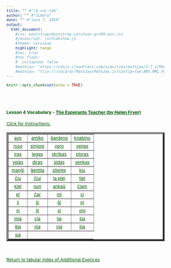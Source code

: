 ```yaml
---
title: "" #"l4-voc-tab"
author: "" #"JLAUro"
date: "" #"June 7, 2018"
output: 
  html_document:
    #css: bootstrap/bootstrap-cerulean-grn99.min.css
    #javascript: js/hideshow.js
    #theme: cerulean
    highlight: tango
    #toc: true
    #toc_float: 
    #  collapsed: false
    #mathjax: "https://cdnjs.cloudflare.com/ajax/libs/mathjax/2.7.1/MathJax.js?config=TeX-AMS-MML_HTMLorMML"
    #mathjax: "file:///sdcard//MathJax/MathJax.js?config=TeX-AMS-MML_HTMLorMML"
---
```


```r
knitr::opts_chunk$set(echo = TRUE)
```

<style>
a, body { 
color: #005500; 
font-size: 12px; 
}	

a:visited { color: #009900; }

[id^='tr'] {
display: none;
}

mark {
padding: 3px 3px;
text-align: left;
font-style: italic;
font-size: 10px;
background-color: #007700;
color: white;
margin-top: 0px;
margin-left: 5px;
}

</style>

<script type='text/javascript'>
function toggle_visibility(id) {
var e = document.getElementById(id);
e.style.display = ((e.style.display!='block') ? 'block' : 'none');
}
</script>

<br/><br/>

<p>
<h4>Lesson 4 Vocabulary  - <a  href=http://www.gutenberg.org/files/8177/8177-h/8177-h.htm>The Esperanto Teacher (by Helen Fryer)</a> <br/></h4>
<a id='r0' href='#' onclick="toggle_visibility('tr0');">
Click for Instructions.</a>
<div id='tr0'>
&nbsp;
<mark>Click on each link to toggle the English translation.  Reload page to turn off all translations.</mark>
</div>
</p>

<table width='100%' border='5px' cellspacing='5px' cellpadding='5px'>
<tr id='r1'>
<td align='center' valign='middle'><a id='item1' href='#r0' onclick="toggle_visibility('tr1');">avo</a>
<div id='tr1'><mark> grandfather</mark></div></td>

<td align='center' valign='middle'><a id='item2' href='#r0' onclick="toggle_visibility('tr2');">amiko</a>
<div id='tr2'><mark> friend</mark></div></td>

<td align='center' valign='middle'><a id='item3' href='#r0' onclick="toggle_visibility('tr3');">ĝardeno</a>
<div id='tr3'><mark> garden</mark></div></td>

<td align='center' valign='middle'><a id='item4' href='#r0' onclick="toggle_visibility('tr4');">knabino</a>
<div id='tr4'><mark> girl</mark></div></td>
</tr>
<tr id='r2'>

<td align='center' valign='middle'><a id='item5' href='#r1' onclick="toggle_visibility('tr5');">ruso</a>
<div id='tr5'><mark> Russian</mark></div></td>

<td align='center' valign='middle'><a id='item6' href='#r1' onclick="toggle_visibility('tr6');">sinjoro</a>
<div id='tr6'><mark> gentleman, Mr., Sir</mark></div></td>

<td align='center' valign='middle'><a id='item7' href='#r1' onclick="toggle_visibility('tr7');">vero</a>
<div id='tr7'><mark> truth</mark></div></td>

<td align='center' valign='middle'><a id='item8' href='#r1' onclick="toggle_visibility('tr8');">venas</a>
<div id='tr8'><mark> comes</mark></div></td>
</tr>
<tr id='r3'>

<td align='center' valign='middle'><a id='item9' href='#r2' onclick="toggle_visibility('tr9');">iras</a>
<div id='tr9'><mark> goes</mark></div></td>

<td align='center' valign='middle'><a id='item10' href='#r2' onclick="toggle_visibility('tr10');">legas</a>
<div id='tr10'><mark> reads</mark></div></td>

<td align='center' valign='middle'><a id='item11' href='#r2' onclick="toggle_visibility('tr11');">skribas</a>
<div id='tr11'><mark> writes</mark></div></td>

<td align='center' valign='middle'><a id='item12' href='#r2' onclick="toggle_visibility('tr12');">ploras</a>
<div id='tr12'><mark> cry, cries</mark></div></td>
</tr>
<tr id='r4'>

<td align='center' valign='middle'><a id='item13' href='#r3' onclick="toggle_visibility('tr13');">volas</a>
<div id='tr13'><mark> wills, wishes</mark></div></td>

<td align='center' valign='middle'><a id='item14' href='#r3' onclick="toggle_visibility('tr14');">diras</a>
<div id='tr14'><mark> says</mark></div></td>

<td align='center' valign='middle'><a id='item15' href='#r3' onclick="toggle_visibility('tr15');">sidas</a>
<div id='tr15'><mark> sits</mark></div></td>

<td align='center' valign='middle'><a id='item16' href='#r3' onclick="toggle_visibility('tr16');">venkas</a>
<div id='tr16'><mark> conquers</mark></div></td>
</tr>
<tr id='r5'>

<td align='center' valign='middle'><a id='item17' href='#r4' onclick="toggle_visibility('tr17');">manĝi</a>
<div id='tr17'><mark> to eat</mark></div></td>

<td align='center' valign='middle'><a id='item18' href='#r4' onclick="toggle_visibility('tr18');">ĝentila</a>
<div id='tr18'><mark> polite</mark></div></td>

<td align='center' valign='middle'><a id='item19' href='#r4' onclick="toggle_visibility('tr19');">silente</a>
<div id='tr19'><mark> silently</mark></div></td>

<td align='center' valign='middle'><a id='item20' href='#r4' onclick="toggle_visibility('tr20');">kiu</a>
<div id='tr20'><mark> who, which (that)</mark></div></td>
</tr>
<tr id='r6'>

<td align='center' valign='middle'><a id='item21' href='#r5' onclick="toggle_visibility('tr21');">ĉiu</a>
<div id='tr21'><mark> each one, every</mark></div></td>

<td align='center' valign='middle'><a id='item22' href='#r5' onclick="toggle_visibility('tr22');">ĉiuj</a>
<div id='tr22'><mark> all, all the</mark></div></td>

<td align='center' valign='middle'><a id='item23' href='#r5' onclick="toggle_visibility('tr23');">la plej</a>
<div id='tr23'><mark> the most</mark></div></td>

<td align='center' valign='middle'><a id='item24' href='#r5' onclick="toggle_visibility('tr24');">tiel</a>
<div id='tr24'><mark> as, so</mark></div></td>
</tr>
<tr id='r7'>

<td align='center' valign='middle'><a id='item25' href='#r6' onclick="toggle_visibility('tr25');">kiel</a>
<div id='tr25'><mark> as</mark></div></td>

<td align='center' valign='middle'><a id='item26' href='#r6' onclick="toggle_visibility('tr26');">nun</a>
<div id='tr26'><mark> now</mark></div></td>

<td align='center' valign='middle'><a id='item27' href='#r6' onclick="toggle_visibility('tr27');">ankaŭ</a>
<div id='tr27'><mark> also</mark></div></td>

<td align='center' valign='middle'><a id='item28' href='#r6' onclick="toggle_visibility('tr28');">ĉiam</a>
<div id='tr28'><mark> always</mark></div></td>
</tr>
<tr id='r8'>

<td align='center' valign='middle'><a id='item29' href='#r7' onclick="toggle_visibility('tr29');">el</a>
<div id='tr29'><mark> out of</mark></div></td>

<td align='center' valign='middle'><a id='item30' href='#r7' onclick="toggle_visibility('tr30');">ĉar</a>
<div id='tr30'><mark> because, for</mark></div></td>

<td align='center' valign='middle'><a id='item31' href='#r7' onclick="toggle_visibility('tr31');">mi</a>
<div id='tr31'><mark> I</mark></div></td>

<td align='center' valign='middle'><a id='item32' href='#r7' onclick="toggle_visibility('tr32');">ci</a>
<div id='tr32'><mark> thou</mark></div></td>
</tr>
<tr id='r9'>

<td align='center' valign='middle'><a id='item33' href='#r8' onclick="toggle_visibility('tr33');">li</a>
<div id='tr33'><mark> he</mark></div></td>

<td align='center' valign='middle'><a id='item34' href='#r8' onclick="toggle_visibility('tr34');">ŝi</a>
<div id='tr34'><mark> she</mark></div></td>

<td align='center' valign='middle'><a id='item35' href='#r8' onclick="toggle_visibility('tr35');">ĝi</a>
<div id='tr35'><mark> it</mark></div></td>

<td align='center' valign='middle'><a id='item36' href='#r8' onclick="toggle_visibility('tr36');">ni</a>
<div id='tr36'><mark> we</mark></div></td>
</tr>
<tr id='r10'>

<td align='center' valign='middle'><a id='item37' href='#r9' onclick="toggle_visibility('tr37');">vi</a>
<div id='tr37'><mark> you</mark></div></td>

<td align='center' valign='middle'><a id='item38' href='#r9' onclick="toggle_visibility('tr38');">ili</a>
<div id='tr38'><mark> they</mark></div></td>

<td align='center' valign='middle'><a id='item39' href='#r9' onclick="toggle_visibility('tr39');">si</a>
<div id='tr39'><mark> himself, herself, itself, themselves (see Lesson 7)</mark></div></td>

<td align='center' valign='middle'><a id='item40' href='#r9' onclick="toggle_visibility('tr40');">oni</a>
<div id='tr40'><mark> one, they, people</mark></div></td>
</tr>
<tr id='r11'>

<td align='center' valign='middle'><a id='item41' href='#r10' onclick="toggle_visibility('tr41');">mia</a>
<div id='tr41'><mark> my, mine</mark></div></td>

<td align='center' valign='middle'><a id='item42' href='#r10' onclick="toggle_visibility('tr42');">cia</a>
<div id='tr42'><mark> thy, thine</mark></div></td>

<td align='center' valign='middle'><a id='item43' href='#r10' onclick="toggle_visibility('tr43');">lia</a>
<div id='tr43'><mark> his</mark></div></td>

<td align='center' valign='middle'><a id='item44' href='#r10' onclick="toggle_visibility('tr44');">ŝia</a>
<div id='tr44'><mark> her, hers</mark></div></td>
</tr>
<tr id='r12'>

<td align='center' valign='middle'><a id='item45' href='#r11' onclick="toggle_visibility('tr45');">ĝia</a>
<div id='tr45'><mark> its</mark></div></td>

<td align='center' valign='middle'><a id='item46' href='#r11' onclick="toggle_visibility('tr46');">nia</a>
<div id='tr46'><mark> our, ours</mark></div></td>

<td align='center' valign='middle'><a id='item47' href='#r11' onclick="toggle_visibility('tr47');">via</a>
<div id='tr47'><mark> your, yours</mark></div></td>

<td align='center' valign='middle'><a id='item48' href='#r11' onclick="toggle_visibility('tr48');">ilia</a>
<div id='tr48'><mark> their, theirs</mark></div></td>
</tr>
<tr id='r13'>

<td align='center' valign='middle'><a id='item49' href='#r12' onclick="toggle_visibility('tr49');">sia</a>
<div id='tr49'><mark> his own, her own, its own, their own (see Lesson 7)</mark></div></td>

</tr>
</table>
<br/>
<p>
<a href=addExercises.html>Return to tabular index of Additional Exerices</a>
</p>

